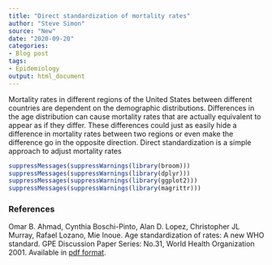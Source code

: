 ```yaml
---
title: "Direct standardization of mortality rates"
author: "Steve Simon"
source: "New"
date: "2020-09-20"
categories:
- Blog post
tags:
- Epidemiology
output: html_document
---
```


Mortality rates in different regions of the United States between different countries are dependent on the demographic distributions. Differences in the age distribution can cause mortality rates that are actually equivalent to appear as if they differ. These differences could just as easily hide a difference in mortality rates between two regions or even make the difference go in the opposite direction. Direct standardization is a simple approach to adjust mortality rates 

```r
suppressMessages(suppressWarnings(library(broom)))
suppressMessages(suppressWarnings(library(dplyr)))
suppressMessages(suppressWarnings(library(ggplot2)))
suppressMessages(suppressWarnings(library(magrittr)))
```

<!---More--->

### References

Omar B. Ahmad, Cynthia Boschi-Pinto, Alan D. Lopez, Christopher JL Murray, Rafael Lozano, Mie Inoue. Age standardization of rates: A new WHO standard. GPE Discussion Paper Series: No.31, World Health Organization 2001. Available in [pdf format][who1].


[who1]: https://www.who.int/healthinfo/paper31.pdf?ua=1